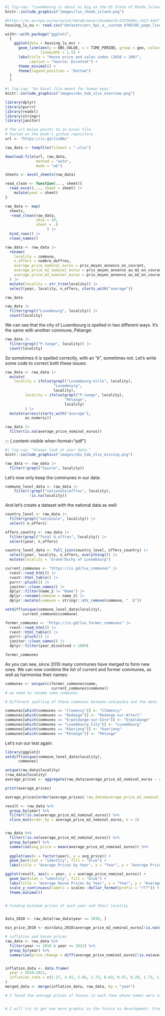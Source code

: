 

::: {.content-visible when-format="pdf"}
```r
#| fig-cap: "Luxembourg is about as big as the US State of Rhode Island."
knitr::include_graphics("images/lux_rhode_island.png")
```
:::


```r
#https://ec.europa.eu/eurostat/databrowser/bookmark/21530d9a-c423-4ab7-998a-7170326136cd?lang=en
housing_lu_eu <- read.csv("datasets/prc_hpi_a__custom_4705395_page_linear.csv.gz")

withr::with_package("ggplot2",
  {
    ggplot(data = housing_lu_eu) +
      geom_line(aes(y = OBS_VALUE, x = TIME_PERIOD, group = geo, colour = geo),
                linewidth = 1.5) +
      labs(title = "House price and sales index (2010 = 100)",
           caption = "Source: Eurostat") +
      theme_minimal() +
      theme(legend.position = "bottom")
  }
  )

```



::: {.content-visible when-format="pdf"}
```r
#| fig-cap: "An Excel file meant for human eyes."
knitr::include_graphics("images/obs_hab_xlsx_overview.png")
```
:::

```r
library(dplyr)
library(purrr)
library(readxl)
library(stringr)
library(janitor)
```



```r
# The url below points to an Excel file
# hosted on the book’s github repository
url <- "https://is.gd/1vvBAc"

raw_data <- tempfile(fileext = ".xlsx")

download.file(url, raw_data,
              method = "auto",
              mode = "wb")

sheets <- excel_sheets(raw_data)

read_clean <- function(..., sheet){
  read_excel(..., sheet = sheet) |>
    mutate(year = sheet)
}

raw_data <- map(
  sheets,
  ~read_clean(raw_data,
              skip = 10,
              sheet = .)
                   ) |>
  bind_rows() |>
  clean_names()

raw_data <- raw_data |>
  rename(
    locality = commune,
    n_offers = nombre_doffres,
    average_price_nominal_euros = prix_moyen_annonce_en_courant,
    average_price_m2_nominal_euros = prix_moyen_annonce_au_m2_en_courant,
    average_price_m2_nominal_euros = prix_moyen_annonce_au_m2_en_courant
  ) |>
  mutate(locality = str_trim(locality)) |>
  select(year, locality, n_offers, starts_with("average"))
```


```r
raw_data
```



```r
raw_data |>
  filter(grepl("Luxembourg", locality)) |>
  count(locality)

```

We can see that the city of Luxembourg is spelled in two different ways. It's the same with another commune, Pétange:

```r
raw_data |>
  filter(grepl("P.tange", locality)) |>
  count(locality)

```

So sometimes it is spelled correctly, with an "é", sometimes not. Let's write some code to correct both these issues:

```r
raw_data <- raw_data |>
  mutate(
    locality = ifelse(grepl("Luxembourg-Ville", locality),
                      "Luxembourg",
                      locality),
         locality = ifelse(grepl("P.tange", locality),
                           "Pétange",
                           locality)
         ) |>
  mutate(across(starts_with("average"),
         as.numeric))

```


```r
raw_data |>
  filter(is.na(average_price_nominal_euros))
```



::: {.content-visible when-format="pdf"}
```r
#| fig-cap: "Always look at your data."
knitr::include_graphics("images/obs_hab_xlsx_missing.png")
```


```r
raw_data <- raw_data |>
  filter(!grepl("Source", locality))
```

Let's now only keep the communes in our data:

```r
commune_level_data <- raw_data |>
    filter(!grepl("nationale|offres", locality),
           !is.na(locality))
```

And let's create a dataset with the national data as well:

```r
country_level <- raw_data |>
  filter(grepl("nationale", locality)) |>
  select(-n_offers)

offers_country <- raw_data |>
  filter(grepl("Total d.offres", locality)) |>
  select(year, n_offers)

country_level_data <- full_join(country_level, offers_country) |>
  select(year, locality, n_offers, everything()) |>
  mutate(locality = "Grand-Duchy of Luxembourg")

```



```r
current_communes <- "https://is.gd/lux_communes" |>
  rvest::read_html() |>
  rvest::html_table() |>
  purrr::pluck(2) |>
  janitor::clean_names() |>
  dplyr::filter(name_2 != "Name") |>
  dplyr::rename(commune = name_2) |>
  dplyr::mutate(commune = stringr::str_remove(commune, " .$"))
```



```r
setdiff(unique(commune_level_data$locality),
        current_communes$commune)
```



```r
former_communes <- "https://is.gd/lux_former_communes" |>
  rvest::read_html() |>
  rvest::html_table() |>
  purrr::pluck(3) |>
  janitor::clean_names() |>
  dplyr::filter(year_dissolved > 2009)

former_communes

```

As you can see, since 2010 many communes have merged to form new ones. We can now combine the list of current and former communes, as well as harmonise their names:

```r
communes <- unique(c(former_communes$name,
                     current_communes$commune))
# we need to rename some communes

# Different spelling of these communes between wikipedia and the data

communes[which(communes == "Clemency")] <- "Clémency"
communes[which(communes == "Redange")] <- "Redange-sur-Attert"
communes[which(communes == "Erpeldange-sur-Sûre")] <- "Erpeldange"
communes[which(communes == "Luxembourg City")] <- "Luxembourg"
communes[which(communes == "Käerjeng")] <- "Kaerjeng"
communes[which(communes == "Petange")] <- "Pétange"
```

Let's run our test again:

```r
library(ggplot2)
setdiff(unique(commune_level_data$locality),
      communes)

unique(raw_data$locality)
(raw_data$locality)
average_prices <- aggregate(raw_data$average_price_m2_nominal_euros ~ raw_data$locality, data=raw_data, FUN=mean)

print(average_prices)

average_prices[order(average_prices$`raw_data$average_price_m2_nominal_euros`),]

result <- raw_data %>%
  group_by(year) %>%
  filter(!is.na(average_price_m2_nominal_euros)) %>%
  slice_min(order_by = average_price_m2_nominal_euros, n = 1)


raw_data %>%
  filter(!is.na(average_price_m2_nominal_euros)) %>%
  group_by(year) %>%
  summarise(avg_price = mean(average_price_m2_nominal_euros)) %>%
  
  ggplot(aes(x = factor(year), y = avg_price)) +
  geom_bar(stat = "identity", fill = "blue") +
  labs(title = "Average Prices by Year", x = "Year", y = "Average Price(Euro Per m2)")

ggplot(result, aes(x = year, y = average_price_nominal_euros)) +
  geom_bar(stat = "identity", fill = "blue") +
  labs(title = "Average House Prices by Year", x = "Year", y = "Average Price (???)") +
  scale_y_continuous(labels = scales::dollar_format(prefix = "???")) +
  theme_minimal()


# Finding minimum prices of each year and their locality


data_2010 <- raw_data[raw_data$year == 2010, ]

min_price_2010 <- min(data_2010$average_price_m2_nominal_euros[!is.na(data_2010$average_price_m2_nominal_euros)])

# inflation and house prices
raw_data <- raw_data %>%
  filter(year >= 2010 & year <= 2021) %>%
  group_by(year) %>%
  summarise(price_change = diff(average_price_nominal_euros[!is.na(average_price_nominal_euros)]))


inflation_data <- data.frame(
  year = 2010:2021,
  inflation_rate = c(2.27, 3.41, 2.66, 1.73, 0.63, 0.47, 0.29, 1.73, 1.53, 1.74, 0.82, 2.53)
)
merged_data <- merge(inflation_data, raw_data, by = "year")

# I found the average prices of houses in each town whose names were corrupted in the data and after removing the "NA" data. I also observed how house prices changed each year. It is also possible to observe what I have mentioned graphically. You can clear all the data and see their ranking from cheap to expensive according to their average prices.


# I will try to get one more graphic in the future as development. From Luxembourg government sources, I found the annual inflations on the specified dates. I want to find the change in average house prices on a yearly and percentage basis and compare them under the same scale. In this way, we will be able to clearly see how house prices move against inflation.



```
